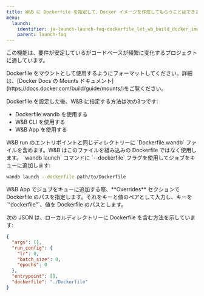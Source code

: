 ---
title: W&B に Dockerfile を指定して、Docker イメージを作成してもらうことはできますか？
menu:
  launch:
    identifier: ja-launch-launch-faq-dockerfile_let_wb_build_docker_image_me
    parent: launch-faq
---

この機能は、要件が安定しているがコードベースが頻繁に変化するプロジェクトに適しています。

<Warning>
Dockerfile をマウントとして使用するようにフォーマットしてください。詳細は、[Docker Docs の Mounts ドキュメント](https://docs.docker.com/build/guide/mounts/)をご覧ください。
</Warning>

Dockerfile を設定した後、W&B に指定する方法は次の3つです:

* Dockerfile.wandb を使用する
* W&B CLI を使用する
* W&B App を使用する

<Tabs>
<Tab title="Tab">
W&B run のエントリポイントと同じディレクトリーに `Dockerfile.wandb` ファイルを含めます。W&B はこのファイルを組み込みの Dockerfile ではなく使用します。
</Tab>
<Tab title="Tab">
`wandb launch` コマンドに `--dockerfile` フラグを使用してジョブをキューに追加します:

```bash
wandb launch --dockerfile path/to/Dockerfile
```
</Tab>
<Tab title="Tab">
W&B App でジョブをキューに追加する際、**Overrides** セクションで Dockerfile のパスを指定します。それをキーと値のペアとして入力し、キーを `"dockerfile"`、値を Dockerfile のパスとします。

次の JSON は、ローカルディレクトリーに Dockerfile を含む方法を示しています:

```json title="Launch job W&B App"
{
  "args": [],
  "run_config": {
    "lr": 0,
    "batch_size": 0,
    "epochs": 0
  },
  "entrypoint": [],
  "dockerfile": "./Dockerfile"
}
```
</Tab>
</Tabs>
